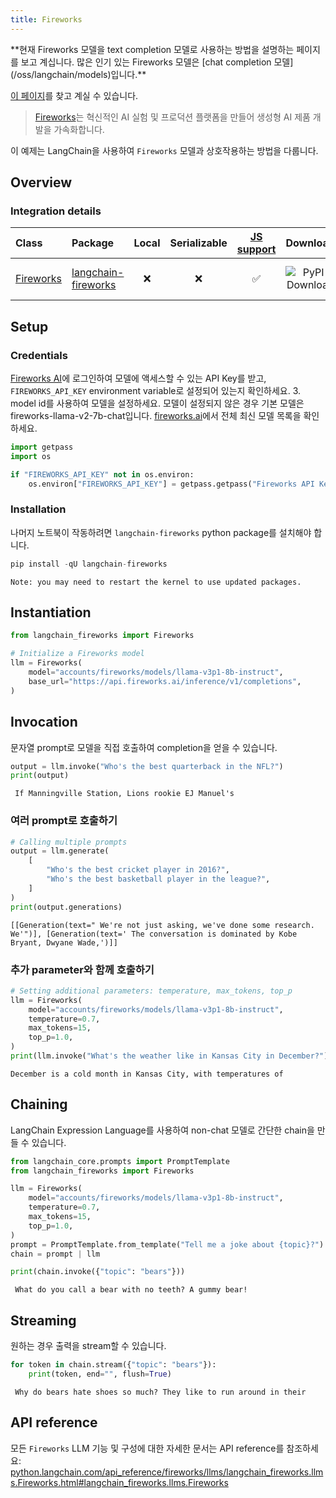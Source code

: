 ```yaml
---
title: Fireworks
---
```


<Warning>
**현재 Fireworks 모델을 text completion 모델로 사용하는 방법을 설명하는 페이지를 보고 계십니다. 많은 인기 있는 Fireworks 모델은 [chat completion 모델](/oss/langchain/models)입니다.**

[이 페이지](/oss/integrations/chat/fireworks/)를 찾고 계실 수 있습니다.
</Warning>

>[Fireworks](https://app.fireworks.ai/)는 혁신적인 AI 실험 및 프로덕션 플랫폼을 만들어 생성형 AI 제품 개발을 가속화합니다.

이 예제는 LangChain을 사용하여 `Fireworks` 모델과 상호작용하는 방법을 다룹니다.

## Overview

### Integration details

| Class | Package | Local | Serializable | [JS support](https://js.langchain.com/v0.1/docs/integrations/llms/fireworks/) | Downloads | Version |
| :--- | :--- | :---: | :---: |  :---: | :---: | :---: |
| [Fireworks](https://python.langchain.com/api_reference/fireworks/llms/langchain_fireworks.llms.Fireworks.html#langchain_fireworks.llms.Fireworks) | [langchain-fireworks](https://python.langchain.com/api_reference/fireworks/index.html) | ❌ | ❌ | ✅ | ![PyPI - Downloads](https://img.shields.io/pypi/dm/langchain_fireworks?style=flat-square&label=%20) | ![PyPI - Version](https://img.shields.io/pypi/v/langchain_fireworks?style=flat-square&label=%20) |

## Setup

### Credentials

[Fireworks AI](http://fireworks.ai)에 로그인하여 모델에 액세스할 수 있는 API Key를 받고, `FIREWORKS_API_KEY` environment variable로 설정되어 있는지 확인하세요.
3. model id를 사용하여 모델을 설정하세요. 모델이 설정되지 않은 경우 기본 모델은 fireworks-llama-v2-7b-chat입니다. [fireworks.ai](https://fireworks.ai)에서 전체 최신 모델 목록을 확인하세요.

```python
import getpass
import os

if "FIREWORKS_API_KEY" not in os.environ:
    os.environ["FIREWORKS_API_KEY"] = getpass.getpass("Fireworks API Key:")
```

### Installation

나머지 노트북이 작동하려면 `langchain-fireworks` python package를 설치해야 합니다.

```python
pip install -qU langchain-fireworks
```

```output
Note: you may need to restart the kernel to use updated packages.
```

## Instantiation

```python
from langchain_fireworks import Fireworks

# Initialize a Fireworks model
llm = Fireworks(
    model="accounts/fireworks/models/llama-v3p1-8b-instruct",
    base_url="https://api.fireworks.ai/inference/v1/completions",
)
```

## Invocation

문자열 prompt로 모델을 직접 호출하여 completion을 얻을 수 있습니다.

```python
output = llm.invoke("Who's the best quarterback in the NFL?")
print(output)
```

```output
 If Manningville Station, Lions rookie EJ Manuel's
```

### 여러 prompt로 호출하기

```python
# Calling multiple prompts
output = llm.generate(
    [
        "Who's the best cricket player in 2016?",
        "Who's the best basketball player in the league?",
    ]
)
print(output.generations)
```

```output
[[Generation(text=" We're not just asking, we've done some research. We'")], [Generation(text=' The conversation is dominated by Kobe Bryant, Dwyane Wade,')]]
```

### 추가 parameter와 함께 호출하기

```python
# Setting additional parameters: temperature, max_tokens, top_p
llm = Fireworks(
    model="accounts/fireworks/models/llama-v3p1-8b-instruct",
    temperature=0.7,
    max_tokens=15,
    top_p=1.0,
)
print(llm.invoke("What's the weather like in Kansas City in December?"))
```

```output
December is a cold month in Kansas City, with temperatures of
```

## Chaining

LangChain Expression Language를 사용하여 non-chat 모델로 간단한 chain을 만들 수 있습니다.

```python
from langchain_core.prompts import PromptTemplate
from langchain_fireworks import Fireworks

llm = Fireworks(
    model="accounts/fireworks/models/llama-v3p1-8b-instruct",
    temperature=0.7,
    max_tokens=15,
    top_p=1.0,
)
prompt = PromptTemplate.from_template("Tell me a joke about {topic}?")
chain = prompt | llm

print(chain.invoke({"topic": "bears"}))
```

```output
 What do you call a bear with no teeth? A gummy bear!
```

## Streaming

원하는 경우 출력을 stream할 수 있습니다.

```python
for token in chain.stream({"topic": "bears"}):
    print(token, end="", flush=True)
```

```output
 Why do bears hate shoes so much? They like to run around in their
```

## API reference

모든 `Fireworks` LLM 기능 및 구성에 대한 자세한 문서는 API reference를 참조하세요: [python.langchain.com/api_reference/fireworks/llms/langchain_fireworks.llms.Fireworks.html#langchain_fireworks.llms.Fireworks](https://python.langchain.com/api_reference/fireworks/llms/langchain_fireworks.llms.Fireworks.html#langchain_fireworks.llms.Fireworks)